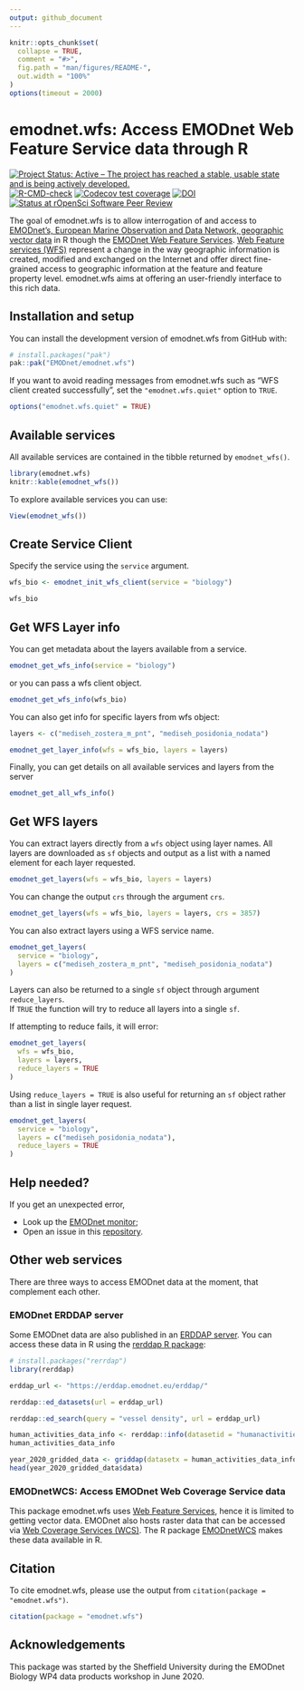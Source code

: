 ```yaml
---
output: github_document
---
```


<!-- README.md is generated from README.Rmd. Please edit that file -->

```r
knitr::opts_chunk$set(
  collapse = TRUE,
  comment = "#>",
  fig.path = "man/figures/README-",
  out.width = "100%"
)
options(timeout = 2000)
```

# emodnet.wfs: Access EMODnet Web Feature Service data through R

<!-- badges: start -->
[![Project Status: Active – The project has reached a stable, usable state and is being actively developed.](https://www.repostatus.org/badges/latest/active.svg)](https://www.repostatus.org/#active)
[![R-CMD-check](https://github.com/EMODnet/emodnet.wfs/actions/workflows/R-CMD-check.yaml/badge.svg)](https://github.com/EMODnet/emodnet.wfs/actions/workflows/R-CMD-check.yaml)
[![Codecov test coverage](https://codecov.io/gh/EMODnet/emodnet.wfs/branch/main/graph/badge.svg)](https://app.codecov.io/gh/EMODnet/emodnet.wfs/tree/main)
[![DOI](https://zenodo.org/badge/DOI/10.14284/679.svg)](https://doi.org/10.14284/679)
[![Status at rOpenSci Software Peer Review](https://badges.ropensci.org/653_status.svg)](https://github.com/ropensci/software-review/issues/653)
<!-- badges: end -->

The goal of emodnet.wfs is to allow interrogation of and access to [EMODnet's, European Marine Observation and Data Network, geographic vector data](https://emodnet.ec.europa.eu/en/emodnet-web-service-documentation#inline-nav-3) in R though the [EMODnet Web Feature Services](https://emodnet.ec.europa.eu/en/data). 
[Web Feature services (WFS)](https://www.ogc.org/standard/wfs/) represent a change in the way geographic information is created, modified and exchanged on the Internet and offer direct fine-grained access to geographic information at the feature and feature property level. 
emodnet.wfs aims at offering an user-friendly interface to this rich data.

## Installation and setup

You can install the development version of emodnet.wfs from GitHub with:

``` r
# install.packages("pak")
pak::pak("EMODnet/emodnet.wfs")
```

If you want to avoid reading messages from emodnet.wfs such as "WFS client created successfully", 
set the `"emodnet.wfs.quiet"` option to `TRUE`.

```r
options("emodnet.wfs.quiet" = TRUE)
```

## Available services

All available services are contained in the tibble returned by `emodnet_wfs()`.


```r
library(emodnet.wfs)
knitr::kable(emodnet_wfs())
```

To explore available services you can use:

```r
View(emodnet_wfs())
```

## Create Service Client

Specify the service using the `service` argument. 

```r
wfs_bio <- emodnet_init_wfs_client(service = "biology")

wfs_bio
```

## Get WFS Layer info

You can get metadata about the layers available from a service. 

```r
emodnet_get_wfs_info(service = "biology")
```

or you can pass a wfs client object.

```r
emodnet_get_wfs_info(wfs_bio)
```

You can also get info for specific layers from wfs object:

```r
layers <- c("mediseh_zostera_m_pnt", "mediseh_posidonia_nodata")

emodnet_get_layer_info(wfs = wfs_bio, layers = layers)
```


Finally, you can get details on all available services and layers from the server

```r
emodnet_get_all_wfs_info()
```


## Get WFS layers

You can extract layers directly from a `wfs` object using layer names. 
All layers are downloaded as `sf` objects and output as a list with a named element for each layer requested.

```r
emodnet_get_layers(wfs = wfs_bio, layers = layers)
```

You can change the output `crs` through the argument `crs`.

```r
emodnet_get_layers(wfs = wfs_bio, layers = layers, crs = 3857)
```

You can also extract layers using a WFS service name.

```r
emodnet_get_layers(
  service = "biology",
  layers = c("mediseh_zostera_m_pnt", "mediseh_posidonia_nodata")
)
```


Layers can also be returned to a single `sf` object through argument `reduce_layers`.  
If `TRUE` the function will try to reduce all layers into a single `sf`.

If attempting to reduce fails, it will error:
 
```r
emodnet_get_layers(
  wfs = wfs_bio,
  layers = layers,
  reduce_layers = TRUE
)
```

Using `reduce_layers = TRUE` is also useful for returning an `sf` object rather than a list in single layer request.

```r
emodnet_get_layers(
  service = "biology",
  layers = c("mediseh_posidonia_nodata"),
  reduce_layers = TRUE
)
```

## Help needed?

If you get an unexpected error,

- Look up the [EMODnet monitor](https://monitor.emodnet.eu/resources?lang=en&resource_type=OGC:WFS);
- Open an issue in this [repository](https://github.com/EMODnet/emodnet.wfs/issues).

## Other web services

There are three ways to access EMODnet data at the moment, that complement each other.

### EMODnet ERDDAP server

Some EMODnet data are also published in an [ERDDAP server](https://erddap.emodnet.eu). You can access these data in R using the [rerddap R package](https://docs.ropensci.org/rerddap/):


```r
# install.packages("rerrdap")
library(rerddap)

erddap_url <- "https://erddap.emodnet.eu/erddap/"

rerddap::ed_datasets(url = erddap_url)

rerddap::ed_search(query = "vessel density", url = erddap_url)

human_activities_data_info <- rerddap::info(datasetid = "humanactivities_9f8a_3389_f08a", url = erddap_url)
human_activities_data_info

year_2020_gridded_data <- griddap(datasetx = human_activities_data_info, time = c("2020-03-18", "2020-03-19"))
head(year_2020_gridded_data$data)
```


### EMODnetWCS: Access EMODnet Web Coverage Service data

This package emodnet.wfs uses [Web Feature Services](https://www.ogc.org/standard/wfs/), hence it is limited to getting vector data. EMODnet also hosts raster data that can be accessed via [Web Coverage Services (WCS)](https://www.ogc.org/standard/wcs/). The R package [EMODnetWCS](https://github.com/EMODnet/EMODnetWCS) makes these data available in R.

## Citation

To cite emodnet.wfs, please use the output from `citation(package = "emodnet.wfs")`.

```r
citation(package = "emodnet.wfs")
```

## Acknowledgements

This package was started by the Sheffield University during the EMODnet Biology WP4 data products workshop in June 2020.
